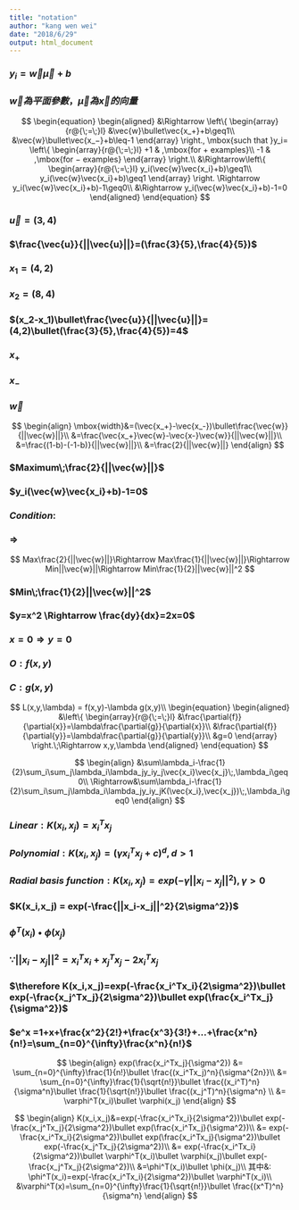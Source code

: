 ```yaml
---
title: "notation"
author: "kang wen wei"
date: "2018/6/29"
output: html_document
---
```


### $y_i=\vec{w}\vec{\mu}+b$

### $\vec{w}為平面參數，\vec{\mu}為\vec{x}的向量$

$$
\begin{equation}
\begin{aligned}
&\Rightarrow
\left\{
\begin{array}{r@{\;=\;}l}
&\vec{w}\bullet\vec{x_+}+b\geq1\\
&\vec{w}\bullet\vec{x_−}+b\leq-1
\end{array}
\right.,
\mbox{such that }y_i=
\left\{
\begin{array}{r@{\;=\;}l}
+1 & ,\mbox{for + examples}\\
-1 & ,\mbox{for − examples}
\end{array}
\right.\\
&\Rightarrow\left\{
\begin{array}{r@{\;=\;}l}
y_i(\vec{w}\vec{x_i}+b)\geq1\\
y_i(\vec{w}\vec{x_i}+b)\geq1
\end{array}
\right.
\Rightarrow y_i(\vec{w}\vec{x_i}+b)-1\geq0\\
&\Rightarrow y_i(\vec{w}\vec{x_i}+b)-1=0
\end{aligned}
\end{equation}
$$

### $\vec{u}=(3,4)$

### $\frac{\vec{u}}{||\vec{u}||}=(\frac{3}{5},\frac{4}{5})$
 
### $x_1=(4,2)$

### $x_2=(8,4)$

### $(x_2-x_1)\bullet\frac{\vec{u}}{||\vec{u}||}=(4,2)\bullet(\frac{3}{5},\frac{4}{5})=4$

### $x_+$

### $x_-$

### $\vec{w}$

$$
\begin{align}
\mbox{width}&=(\vec{x_+}-\vec{x_-})\bullet\frac{\vec{w}}{||\vec{w}||}\\
&=\frac{\vec{x_+}\vec{w}-\vec{x-}\vec{w}}{||\vec{w}||}\\
&=\frac{(1-b)-(-1-b)}{||\vec{w}||}\\
&=\frac{2}{||\vec{w}||}
\end{align}
$$

### $Maximum\;\frac{2}{||\vec{w}||}$

### $y_i(\vec{w}\vec{x_i}+b)-1=0$

### $Condition:$

### $\Rightarrow$

$$
Max\frac{2}{||\vec{w}||}\Rightarrow
Max\frac{1}{||\vec{w}||}\Rightarrow
Min||\vec{w}||\Rightarrow
Min\frac{1}{2}||\vec{w}||^2
$$

### $Min\;\frac{1}{2}||\vec{w}||^2$

### $y=x^2 \Rightarrow \frac{dy}{dx}=2x=0$

### $x=0 \Rightarrow y=0$

### $O:f(x,y)$

### $C:g(x,y)$

$$
L(x,y,\lambda) = f(x,y)-\lambda g(x,y)\\
\begin{equation}
\begin{aligned}
&\left\{
\begin{array}{r@{\;=\;}l}
&\frac{\partial{f}}{\partial{x}}=\lambda\frac{\partial{g}}{\partial{x}}\\
&\frac{\partial{f}}{\partial{y}}=\lambda\frac{\partial{g}}{\partial{y}}\\
&g=0
\end{array}
\right.\;\Rightarrow
x,y,\lambda
\end{aligned}
\end{equation}
$$

$$
\begin{align}
&\sum\lambda_i-\frac{1}{2}\sum_i\sum_j\lambda_i\lambda_jy_iy_j\vec{x_i}\vec{x_j}\;,\lambda_i\geq0\\
\Rightarrow&\sum\lambda_i-\frac{1}{2}\sum_i\sum_j\lambda_i\lambda_jy_iy_jK(\vec{x_i},\vec{x_j})\;,\lambda_i\geq0
\end{align}
$$

### $Linear:K(x_i,x_j)=x_i^Tx_j$

### $Polynomial:K(x_i,x_j)=(\gamma x_i^Tx_j + c)^d , d > 1$

### $Radial\;basis\;function:K(x_i,x_j)=exp(-\gamma ||x_i-x_j||^2), \gamma > 0$

### $K(x_i,x_j) = exp(-\frac{||x_i-x_j||^2}{2\sigma^2})$

### $\phi^T(x_i) \bullet \phi(x_j)$ 

### $\because ||x_i-x_j||^2=x_i^Tx_i+x_j^Tx_j-2x_i^Tx_j$

### $\therefore K(x_i,x_j)=exp(-\frac{x_i^Tx_i}{2\sigma^2})\bullet exp(-\frac{x_j^Tx_j}{2\sigma^2})\bullet exp(\frac{x_i^Tx_j}{\sigma^2})$

### $e^x =1+x+\frac{x^2}{2!}+\frac{x^3}{3!}+...+\frac{x^n}{n!}=\sum_{n=0}^{\infty}\frac{x^n}{n!}$

$$
\begin{align}
exp(\frac{x_i^Tx_j}{\sigma^2})
&= \sum_{n=0}^{\infty}\frac{1}{n!}\bullet \frac{(x_i^Tx_j)^n}{\sigma^{2n}}\\
&= \sum_{n=0}^{\infty}\frac{1}{\sqrt{n!}}\bullet \frac{(x_i^T)^n}{\sigma^n}\bullet \frac{1}{\sqrt{n!}}\bullet \frac{(x_j^T)^n}{\sigma^n} \\
&= \varphi^T(x_i)\bullet \varphi(x_j)
\end{align}
$$

$$
\begin{align}
K(x_i,x_j)&=exp(-\frac{x_i^Tx_i}{2\sigma^2})\bullet exp(-\frac{x_j^Tx_j}{2\sigma^2})\bullet exp(\frac{x_i^Tx_j}{\sigma^2})\\
&= exp(-\frac{x_i^Tx_i}{2\sigma^2})\bullet exp(\frac{x_i^Tx_j}{\sigma^2})\bullet exp(-\frac{x_j^Tx_j}{2\sigma^2})\\
&= exp(-\frac{x_i^Tx_i}{2\sigma^2})\bullet \varphi^T(x_i)\bullet \varphi(x_j)\bullet exp(-\frac{x_j^Tx_j}{2\sigma^2})\\
&=\phi^T(x_i)\bullet \phi(x_j)\\
其中&: \phi^T(x_i)=exp(-\frac{x_i^Tx_i}{2\sigma^2})\bullet \varphi^T(x_i)\\
&\varphi^T(x)=\sum_{n=0}^{\infty}\frac{1}{\sqrt{n!}}\bullet \frac{(x^T)^n}{\sigma^n}
\end{align}
$$





